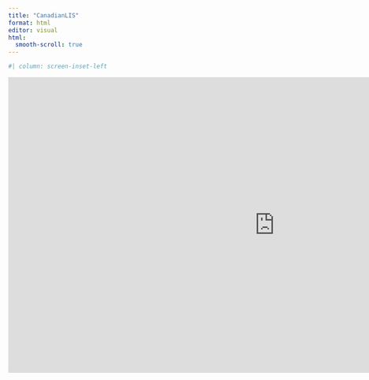 ```yaml
---
title: "CanadianLIS"
format: html
editor: visual
html:
  smooth-scroll: true
---
```

```r
#| column: screen-inset-left
```
<iframe height="600" width="1080" frameborder="no" src="https://pnriddle.shinyapps.io/Canadian_LIS_Explorer/">

</iframe>
